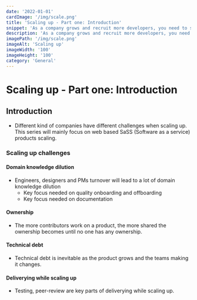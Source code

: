 ```yaml
---
date: '2022-01-01'
cardImage: '/img/scale.png'
title: 'Scaling up - Part one: Introduction'
snippet: 'As a company grows and recruit more developers, you need to scale up your product. In this introduction we will cover some challenges of scaling up from a organizational and technical perspective.'
description: 'As a company grows and recruit more developers, you need to scale up your product. In this introduction we will cover some challenges of scaling up from a organizational and technical perspective.'
imagePath: '/img/scale.png'
imageAlt: 'Scaling up'
imageWidth: '100'
imageHeight: '100'
category: 'General'
---
```



# Scaling up - Part one: Introduction

<PostIntro date='Apr 1st 2022' category='General' />

## Introduction

- Different kind of companies have different challenges when scaling up. This series will mainly focus on web based SaSS (Software as a service) products scaling.

### Scaling up challenges

#### Domain knowledge dilution

- Engineers, designers and PMs turnover will lead to a lot of domain knowledge dilution
  - Key focus needed on quality onboarding and offboarding
  - Key focus needed on documentation

#### Ownership

- The more contributors work on a product, the more shared the ownership becomes until no one has any ownership.

#### Technical debt

- Technical debt is inevitable as the product grows and the teams making it changes.

#### Deliverying while scaling up

- Testing, peer-review are key parts of deliverying while scaling up.
